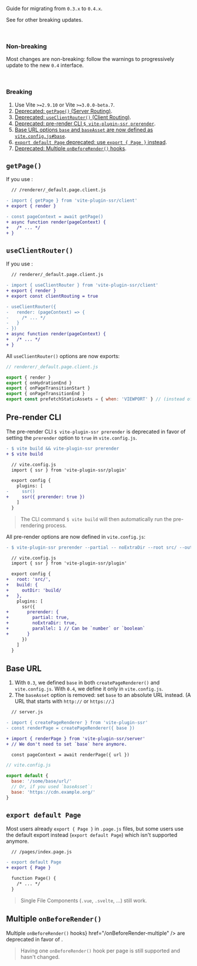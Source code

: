 
Guide for migrating from `0.3.x` to `0.4.x`.

See <Link href="/migration" /> for other breaking updates.

<br/>

### Non-breaking

Most changes are non-breaking: follow the warnings to progressively update to the new `0.4` interface.

<br/>

### Breaking

 1. Use Vite `>=2.9.10` or Vite `>=3.0.0-beta.7`.
 1. [Deprecated: `getPage()` (Server Routing)](#getpage).
 1. [Deprecated: `useClientRouter()` (Client Routing)](#useclientrouter).
 1. [Deprecated: pre-render CLI `$ vite-plugin-ssr prerender`](#pre-render-cli).
 1. [Base URL options `base` and `baseAsset` are now defined as `vite.config.js#base`](#base-url).
 1. [`export default Page` deprecated: use `export { Page }` instead](#export-default-page).
 1. [Deprecated: Multiple `onBeforeRender()` hooks](#multiple-onbeforerender).


## `getPage()`

If you use <Link href="/server-routing" noBreadcrumb />:

```diff
  // /renderer/_default.page.client.js

- import { getPage } from 'vite-plugin-ssr/client'
+ export { render }

- const pageContext = await getPage()
+ async function render(pageContext) {
+   /* ... */
+ }
```


## `useClientRouter()`

If you use <Link href="/client-routing" noBreadcrumb />:

```diff
  // renderer/_default.page.client.js

- import { useClientRouter } from 'vite-plugin-ssr/client'
+ export { render }
+ export const clientRouting = true

- useClientRouter({
-   render: (pageContext) => {
-     /* ... */
-   }
- })
+ async function render(pageContext) {
+   /* ... */
+ }
```

All `useClientRouter()` options are now exports:

```js
// renderer/_default.page.client.js

export { render }
export { onHydrationEnd }
export { onPageTransitionStart }
export { onPageTransitionEnd }
export const prefetchStaticAssets = { when: 'VIEWPORT' } // (instead of `prefetchLinks`)
```

## Pre-render CLI

The pre-render CLI `$ vite-plugin-ssr prerender` is deprecated in favor of setting the `prerender` option to `true` in `vite.config.js`.

```diff
- $ vite build && vite-plugin-ssr prerender
+ $ vite build
```
```diff
  // vite.config.js
  import { ssr } from 'vite-plugin-ssr/plugin'

  export config {
    plugins: [
-     ssr()
+     ssr({ prerender: true })
    ]
  }
```

> The CLI command `$ vite build` will then automatically run the pre-rendering process.

All pre-render options are now defined in `vite.config.js`:

```diff
- $ vite-plugin-ssr prerender --partial -- noExtraDir --root src/ --outDir build/ --parallel 1
```
```diff
  // vite.config.js
  import { ssr } from 'vite-plugin-ssr/plugin'

  export config {
+   root: 'src/',
+   build: {
+     outDir: 'build/
+   },
    plugins: [
      ssr({
+       prerender: {
+         partial: true,
+         noExtraDir: true,
+         parallel: 1 // Can be `number` or `boolean`
+       }
      })
    ]
  }
```


## Base URL

 1. With `0.3`, we defined `base` in both `createPageRenderer()` and `vite.config.js`. With `0.4`, we define it only in `vite.config.js`.
 1. The `baseAsset` option is removed: set `base` to an absolute URL instead. (A URL that starts with `http://` or `https://`.)

```diff
  // server.js

- import { createPageRenderer } from 'vite-plugin-ssr'
- const renderPage = createPageRenderer({ base })

+ import { renderPage } from 'vite-plugin-ssr/server'
+ // We don't need to set `base` here anymore.

  const pageContext = await renderPage({ url })
```

```js
// vite.config.js

export default {
  base: '/some/base/url/'
  // Or, if you used `baseAsset`:
  base: 'https://cdn.example.org/'
}
```


## `export default Page`

Most users already `export { Page }` in `.page.js` files, but some users use the default export instead (`export default Page`) which isn't supported anymore.

```diff
  // /pages/index.page.js

- export default Page
+ export { Page }

  function Page() {
    /* ... */
  }
```

> Single File Components (`.vue`, `.svelte`, ...) still work.


## Multiple `onBeforeRender()`

<Link text={<>Multiple <code>onBeforeRender()</code> hooks</>} href="/onBeforeRender-multiple" /> are deprecated in favor of <Link href="/data-fetching#custom-exports" text="Custom Hooks/Exports"/>.

> Having one `onBeforeRender()` hook per page is still supported and hasn't changed.
